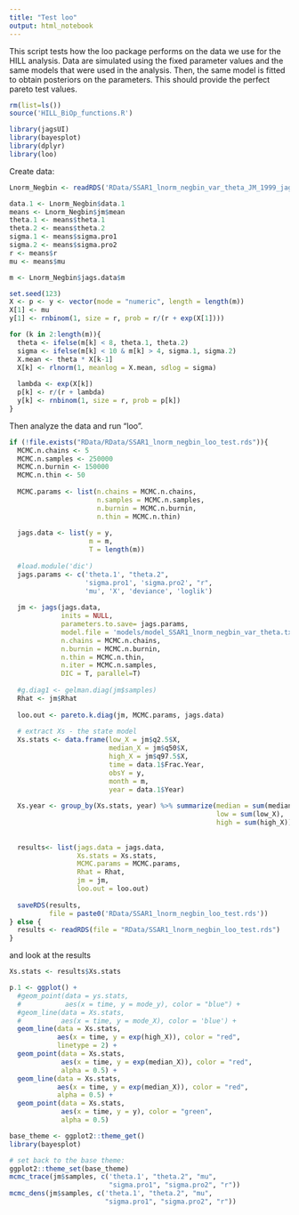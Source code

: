```yaml
---
title: "Test loo"
output: html_notebook
---
```


This script tests how the loo package performs on the data we use for the HILL analysis. Data are simulated using the fixed parameter values and the same models that were used in the analysis. Then, the same model is fitted to obtain posteriors on the parameters. This should provide the perfect pareto test values.

```r
rm(list=ls())
source('HILL_BiOp_functions.R')

library(jagsUI)
library(bayesplot)
library(dplyr)
library(loo)
```

Create data:
```r
Lnorm_Negbin <- readRDS('RData/SSAR1_lnorm_negbin_var_theta_JM_1999_jagsUI_2018-09-25.rds')

data.1 <- Lnorm_Negbin$data.1
means <- Lnorm_Negbin$jm$mean
theta.1 <- means$theta.1
theta.2 <- means$theta.2
sigma.1 <- means$sigma.pro1
sigma.2 <- means$sigma.pro2
r <- means$r
mu <- means$mu

m <- Lnorm_Negbin$jags.data$m

set.seed(123)
X <- p <- y <- vector(mode = "numeric", length = length(m))
X[1] <- mu
y[1] <- rnbinom(1, size = r, prob = r/(r + exp(X[1])))

for (k in 2:length(m)){
  theta <- ifelse(m[k] < 8, theta.1, theta.2)
  sigma <- ifelse(m[k] < 10 & m[k] > 4, sigma.1, sigma.2)
  X.mean <- theta * X[k-1]
  X[k] <- rlnorm(1, meanlog = X.mean, sdlog = sigma)
  
  lambda <- exp(X[k])
  p[k] <- r/(r + lambda)
  y[k] <- rnbinom(1, size = r, prob = p[k])
}

```

Then analyze the data and run "loo".

```r
if (!file.exists("RData/RData/SSAR1_lnorm_negbin_loo_test.rds")){
  MCMC.n.chains <- 5
  MCMC.n.samples <- 250000
  MCMC.n.burnin <- 150000
  MCMC.n.thin <- 50
  
  MCMC.params <- list(n.chains = MCMC.n.chains,
                      n.samples = MCMC.n.samples,
                      n.burnin = MCMC.n.burnin,
                      n.thin = MCMC.n.thin)
  
  jags.data <- list(y = y,
                    m = m,
                    T = length(m))
  
  #load.module('dic')
  jags.params <- c('theta.1', "theta.2", 
                   'sigma.pro1', 'sigma.pro2', "r",
                   'mu', 'X', 'deviance', 'loglik')
  
  jm <- jags(jags.data,
             inits = NULL,
             parameters.to.save= jags.params,
             model.file = 'models/model_SSAR1_lnorm_negbin_var_theta.txt',
             n.chains = MCMC.n.chains,
             n.burnin = MCMC.n.burnin,
             n.thin = MCMC.n.thin,
             n.iter = MCMC.n.samples,
             DIC = T, parallel=T)
  
  #g.diag1 <- gelman.diag(jm$samples)
  Rhat <- jm$Rhat
  
  loo.out <- pareto.k.diag(jm, MCMC.params, jags.data)
  
  # extract Xs - the state model
  Xs.stats <- data.frame(low_X = jm$q2.5$X,
                         median_X = jm$q50$X,
                         high_X = jm$q97.5$X,
                         time = data.1$Frac.Year,
                         obsY = y,
                         month = m,
                         year = data.1$Year)
  
  Xs.year <- group_by(Xs.stats, year) %>% summarize(median = sum(median_X),
                                                    low = sum(low_X),
                                                    high = sum(high_X))
  
  
  results<- list(jags.data = jags.data,
                 Xs.stats = Xs.stats,
                 MCMC.params = MCMC.params,
                 Rhat = Rhat,
                 jm = jm,
                 loo.out = loo.out)
  
  saveRDS(results,
          file = paste0('RData/SSAR1_lnorm_negbin_loo_test.rds'))
} else {
  results <- readRDS(file = "RData/SSAR1_lnorm_negbin_loo_test.rds")
}

```

and look at the results

```r
Xs.stats <- results$Xs.stats

p.1 <- ggplot() +
  #geom_point(data = ys.stats,
  #           aes(x = time, y = mode_y), color = "blue") +
  #geom_line(data = Xs.stats,
  #          aes(x = time, y = mode_X), color = 'blue') +
  geom_line(data = Xs.stats,
            aes(x = time, y = exp(high_X)), color = "red",
            linetype = 2) +
  geom_point(data = Xs.stats,
             aes(x = time, y = exp(median_X)), color = "red",
             alpha = 0.5) +
  geom_line(data = Xs.stats,
            aes(x = time, y = exp(median_X)), color = "red",
            alpha = 0.5) +
  geom_point(data = Xs.stats,
             aes(x = time, y = y), color = "green",
             alpha = 0.5)

base_theme <- ggplot2::theme_get()
library(bayesplot)

# set back to the base theme:
ggplot2::theme_set(base_theme)
mcmc_trace(jm$samples, c('theta.1', "theta.2", "mu",
                         "sigma.pro1", "sigma.pro2", "r"))
mcmc_dens(jm$samples, c('theta.1', "theta.2", "mu",
                        "sigma.pro1", "sigma.pro2", "r"))

```


